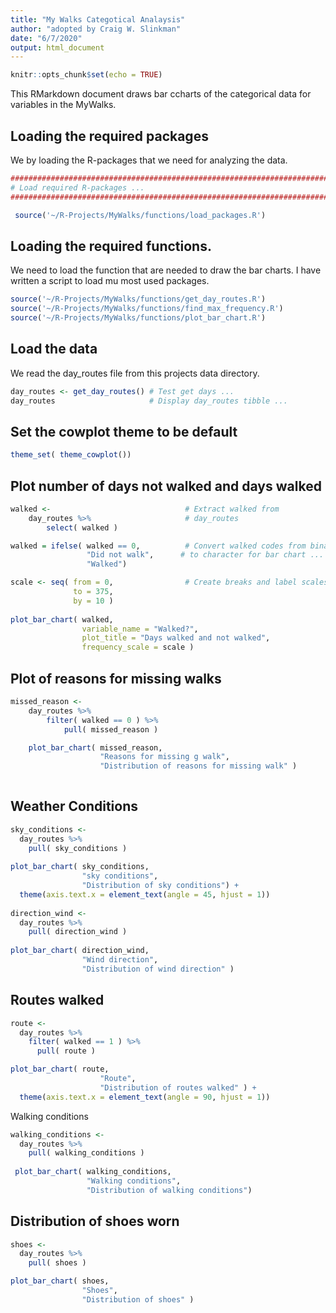 ```yaml
---
title: "My Walks Categotical Analaysis"
author: "adopted by Craig W. Slinkman"
date: "6/7/2020"
output: html_document
---
```


```r
knitr::opts_chunk$set(echo = TRUE)
```

This RMarkdown document draws bar ccharts of the categorical data for variables in the MyWalks.

## Loading the required packages

We by loading the R-packages that we need for analyzing the data.

```r

###########################################################################
# Load required R-packages ...
###########################################################################

 source('~/R-Projects/MyWalks/functions/load_packages.R')

```
## Loading the required functions.

We need to load the function that are needed to draw the bar charts.  I have written a script to load mu most used packages.

```r
source('~/R-Projects/MyWalks/functions/get_day_routes.R') 
source('~/R-Projects/MyWalks/functions/find_max_frequency.R')
source('~/R-Projects/MyWalks/functions/plot_bar_chart.R')
```

## Load the data 
We read the day_routes file from this projects data directory.

```r
day_routes <- get_day_routes() # Test get days ...
day_routes                     # Display day_routes tibble ...
```
  
## Set the cowplot theme to be default

```r
theme_set( theme_cowplot())
```


## Plot number of days not walked and days walked

```r

walked <-                              # Extract walked from
    day_routes %>%                     # day_routes
        select( walked )

walked = ifelse( walked == 0,          # Convert walked codes from binary
                 "Did not walk",      # to character for bar chart ...
                 "Walked")

scale <- seq( from = 0,                # Create breaks and label scales ...
              to = 375, 
              by = 10 )
            
plot_bar_chart( walked,
                variable_name = "Walked?",
                plot_title = "Days walked and not walked",
                frequency_scale = scale )
```

## Plot of reasons for missing walks

```r

missed_reason <- 
    day_routes %>% 
        filter( walked == 0 ) %>% 
            pull( missed_reason )

    plot_bar_chart( missed_reason, 
                    "Reasons for missing g walk",
                    "Distribution of reasons for missing walk" )
    
```

## Weather Conditions

```r

sky_conditions <-
  day_routes %>% 
    pull( sky_conditions )
    
plot_bar_chart( sky_conditions,
                "sky conditions",
                "Distribution of sky conditions") +
  theme(axis.text.x = element_text(angle = 45, hjust = 1))                
                
direction_wind <- 
  day_routes %>% 
    pull( direction_wind )
    
plot_bar_chart( direction_wind,
                "Wind direction",
                "Distribution of wind direction" )


```

## Routes walked

```r

route <-
  day_routes %>% 
    filter( walked == 1 ) %>% 
      pull( route )

plot_bar_chart( route,
                    "Route",
                    "Distribution of routes walked" ) +
  theme(axis.text.x = element_text(angle = 90, hjust = 1))  

```
Walking conditions

```r

walking_conditions <-
  day_routes %>% 
    pull( walking_conditions )
    
 plot_bar_chart( walking_conditions,
                 "Walking conditions",
                 "Distribution of walking conditions") 
```

## Distribution of shoes worn

```r

shoes <- 
  day_routes %>%
    pull( shoes )

plot_bar_chart( shoes,
                "Shoes",
                "Distribution of shoes" )

```

